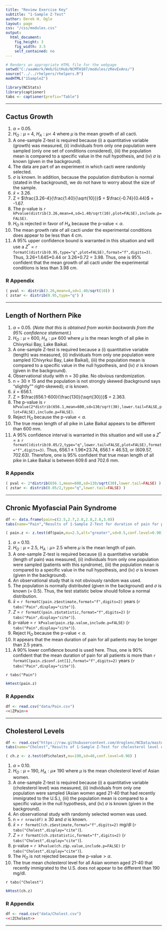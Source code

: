 ```yaml
---
title: "Review Exercise Key"
subtitle: "1-Sample Z-Test"
author: Derek H. Ogle
layout: page
css: "/css/modules.css"
output:
  html_document:
    fig_height: 3
    fig_width: 3.5
    self_contained: no
---
```


```r
# Renders an appropriate HTML file for the webpage
setwd("C:/aaaWork/Web/GitHub/NCMTH107/modules/zRevExAns/")
source("../../rhelpers/rhelpers.R")
modHTML("1SampleZ")
```
```r
library(NCStats)
library(captioner)
tabs <- captioner(prefix="Table")
```

----

## Cactus Growth

1. $\alpha$ = 0.05.
1. $H_{O}:\mu$ = 4, $H_{A}:\mu<$ 4 where $\mu$ is the mean growth of all cacti.
1. A one-sample Z-test is required because (i) a quantitative variable (growth) was measured, (ii) individuals from only one population were sampled (only one set of conditions considered), (iii) the population mean is compared to a specific value in the null hypothesis, and (iv) $\sigma$ is known (given in the background).
1. The data are part of an experiment in which cacti were randomly selected.
1. $\sigma$ is known. In addition, because the population distribution is normal (stated in the background), we do not have to worry about the size of the sample.
1. $\bar{x}$ = 3.26.
1. Z = $\frac{3.26-4}{\frac{1.40}{\sqrt{10}}}$ = $\frac{-0.74}{0.44}$ = -1.67.
1. The p-value is `r kPvalue(distrib(3.26,mean=4,sd=1.40/sqrt(10),plot=FALSE),include.p=FALSE)`.
1. $H_{O}$ is rejected in favor of $H_{A}$ because the p-value$<\alpha$.
1. The mean growth rate of all cacti under the experimental conditions does appear to be less than 4 cm.
1. A 95% upper confidence bound is warranted in this situation and will use a $Z^{*}$ = `r formatC(distrib(0.95,type="q",plot=FALSE),format="f",digits=3)`. Thus, 3.26+1.645*0.44 or 3.26+0.72 = 3.98. Thus, one is 95% confident that the mean growth of all cacti under the experimental conditions is less than 3.98 cm.

### R Appendix
```r
( pval <- distrib(3.26,mean=4,sd=1.40/sqrt(10)) )
( zstar <- distrib(0.95,type="q") )
```

----

## Length of Northern Pike

1. $\alpha$ = 0.05. (*Note that this is obtained from workin backwards from the 95% confidence statement.*)
1. $H_{O}:\mu$ = 600, $H_{A}:\mu\neq$ 600 where $\mu$ is the mean length of all pike in Chivyrkui Bay, Lake Baikal.
1. A one-sample Z-test is required because a (i) quantitative variable (length) was measured, (ii) individuals from only one population were sampled (Chivyrkui Bay, Lake Baikal), (iii) the population mean is compared to a specific value in the null hypothesis, and (iv) $\sigma$ is known (given in the background).
1. Observational study with n = 30 pike.  No obvious randomization.
1. n = 30 $\geq$ 15 and the population is not strongly skewed (background says "slightly"" right-skewed); $\sigma$ is known.
1. $\bar{x}$ = 656.1.
1. Z = $\frac{656.1-600}{\frac{130}{\sqrt{30}}}$ = 2.363.
1. The p-value is `r kPvalue(2*distrib(656.1,mean=600,sd=130/sqrt(30),lower.tail=FALSE,plot=FALSE),include.p=FALSE)`.
1. Reject $H_{O}$ because the p-value$<\alpha$.
1. The true mean length of all pike in Lake Baikal appears to be different than 600 mm.
1. A 95% confidence interval is warranted in this situation and will use a $Z^{*}$ = $\pm$ `r formatC(distrib(0.05/2,type="q",lower.tail=FALSE,plot=FALSE),format="f",digits=3)`. Thus, 656.1 $\pm$ 1.96*23.74, 656.1 $\pm$ 46.53, or (609.57, 702.63).  Therefore, one is 95% confident that true mean length of all pike in Lake Baikal is between 609.6 and 702.6 mm.

### R Appendix
```r
( pval <- 2*distrib(656.1,mean=600,sd=130/sqrt(30),lower.tail=FALSE) )
( zstar <- distrib(0.05/2,type="q",lower.tail=FALSE) )
```

----

## Chronic Myofascial Pain Syndrome
```r
df <- data.frame(pain=c(2.5,2.7,2.8,2.8,2.8,3.0))
tabs(name="Pain","Results of 1-Sample Z-Test for duration of pain for patients with chronic myofascial pain syndrome.")
```
```r
( pain.z <- z.test(df$pain,mu=2.5,alt="greater",sd=0.5,conf.level=0.90) )
```

1. $\alpha$ = 0.10.
1. $H_{O}:\mu$ = 2.5, $H_{A}:\mu>$ 2.5 where $\mu$ is the mean length of pain.
1. A one-sample Z-test is required because (i) a quantitative variable (length of pain) was measured, (ii) individuals from only one population were sampled (patients with this syndrome), (iii) the population mean is compared to a specific value in the null hypothesis, and (iv) $\sigma$ is known (given in the background).
1. An observational study that is not obviously random was used.
1. The population is normally distributed (given in the background) and $\sigma$ is known (= 0.5). Thus, the test statistic below should follow a normal distribution.
1. $\bar{x}$ = `r formatC(pain.z$estimate,format="f",digits=2)` years (`r tabs("Pain",display="cite")`).
1. $Z$ = `r formatC(pain.z$statistic,format="f",digits=2)` (`r tabs("Pain",display="cite")`).
1. p-value = `r kPvalue(pain.z$p.value,include.p=FALSE)` (`r tabs("Pain",display="cite")`).
1. Reject $H_{O}$ because the p-value$<\alpha$.
1. It appears that the mean duration of pain for all patients may be longer than 2.5 years.
1. A 90% lower confidence bound is used here. Thus, one is 90% confident that the mean duration of pain for all patients is more than `r formatC(pain.z$conf.int[1],format="f",digits=2)` years (`r tabs("Pain",display="cite")`).

`r tabs("Pain")`

```r
kHtest(pain.z)
```

### R Appendix
```r
df <- read.csv("data/Pain.csv")
<<1ZPain>>
```

----

## Cholesterol Levels
```r
df <- read.csv("https://raw.githubusercontent.com/droglenc/NCData/master/Cholesterol.csv")
tabs(name="Cholest","Results of 1-Sample Z-Test for cholesterol level of Asian Women.")
```
```r
( ch.z <- z.test(df$cholest,mu=190,sd=40,conf.level=0.90) )
```

1. $\alpha$ = 0.10.
1. $H_{O}:\mu$ = 190, $H_{A}:\mu\neq$ 190 where $\mu$ is the mean cholesterol level of Asian women.
1. A one-sample Z-test is required because (i) a quantitative variable (cholesterol level) was measured, (ii) individuals from only one population were sampled (Asian women aged 21-40 that had recently immigrated to the U.S.), (iii) the population mean is compared to a specific value in the null hypothesis, and (iv) $\sigma$ is known (given in the background).
1. An observational study with randomly selected women was used.
1. n = `r nrow(df)` $\geq$ 30 and $\sigma$ is known.
1. $\bar{x}$ = `r formatC(ch.z$estimate,format="f",digits=2)` mg/dl (`r tabs("Cholest",display="cite")`).
1. $Z$ = `r formatC(ch.z$statistic,format="f",digits=2)` (`r tabs("Cholest",display="cite")`).
1. p-value = `r kPvalue(ch.z$p.value,include.p=FALSE)` (`r tabs("Cholest",display="cite")`).
1. The $H_{O}$ is not rejected because the p-value$>\alpha$.
1. The true mean cholesterol level for all Asian women aged 21-40 that recently immigrated to the U.S. does not appear to be different than 190 mg/dl.

`r tabs("Cholest")`

```r
kHtest(ch.z)
```

### R Appendix
```r
df <- read.csv("data/Cholest.csv")
<<1ZCholest>>
```

----
